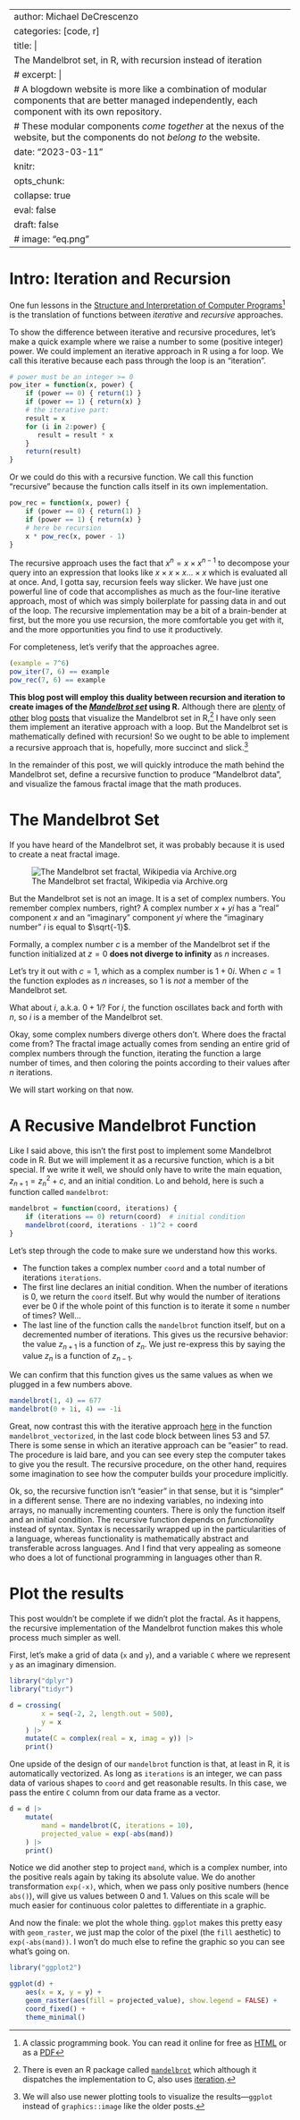 
---
author: Michael DeCrescenzo
categories: [code, r]
title: |
    The Mandelbrot set, in R, with recursion instead of iteration
# excerpt: |
#     A blogdown website is more like a combination of modular components that are better managed independently, each component with its own repository.
#     These modular components _come together_ at the nexus of the website, but the components do not _belong to_ the website.
date: "2023-03-11"
knitr:
    opts_chunk:
        collapse: true
        eval: false
draft: false
# image: "eq.png"
---

# Intro: Iteration and Recursion

One fun lessons in the [Structure and Interpretation of Computer Programs](https://mitp-content-server.mit.edu/books/content/sectbyfn/books_pres_0/6515/sicp.zip/index.html)[^sicp] is the translation of functions between _iterative_ and _recursive_ approaches.

[^sicp]: A classic programming book. 
You can read it online for free as [HTML](https://mitp-content-server.mit.edu/books/content/sectbyfn/books_pres_0/6515/sicp.zip/full-text/book/book.html) or as a [PDF](https://web.mit.edu/6.001/6.037/sicp.pdf)

To show the difference between iterative and recursive procedures, let's make a quick example where we raise a number to some (positive integer) power.
We could implement an iterative approach in R using a for loop.
We call this iterative because each pass through the loop is an "iteration".

```r
# power must be an integer >= 0
pow_iter = function(x, power) { 
    if (power == 0) { return(1) }
    if (power == 1) { return(x) }
    # the iterative part:
    result = x
    for (i in 2:power) {
       result = result * x 
    } 
    return(result)
}
```

Or we could do this with a recursive function.
We call this function "recursive" because the function calls itself in its own implementation.

```r
pow_rec = function(x, power) {
    if (power == 0) { return(1) }
    if (power == 1) { return(x) }
    # here be recursion
    x * pow_rec(x, power - 1)
}
```

The recursive approach uses the fact that $x^n = x \times x^{n - 1}$ to decompose your query into an expression that looks like $x \times x \times x \ldots \times x$ which is evaluated all at once.
And, I gotta say, recursion feels way slicker.
We have just one powerful line of code that accomplishes as much as the four-line iterative approach, most of which was simply boilerplate for passing data in and out of the loop.
The recursive implementation may be a bit of a brain-bender at first, but the more you use recursion, the more comfortable you get with it, and the more opportunities you find to use it productively.

For completeness, let's verify that the approaches agree.

```r
(example = 7^6)
pow_iter(7, 6) == example
pow_rec(7, 6) == example
```


**This blog post will employ this duality between recursion and iteration to create images of the [_Mandelbrot set_](https://en.wikipedia.org/wiki/Mandelbrot_set) using R.**
Although there are 
[plenty](https://www.r-bloggers.com/2014/12/the-mandelbrot-set-in-r/)
of [other](https://www.dandelbrot.com/post/the-mandelbrot-set-in-r/)
blog [posts](https://cerebralmastication.com/2009/02/mandelbrot-set-in-r/)
that visualize the Mandelbrot set in R,[^pkg]
I have only seen them implement an iterative approach with a loop.
But the Mandelbrot set is mathematically defined with recursion!
So we ought to be able to implement a recursive approach that is, hopefully, more succinct and slick.[^graphics]

[^pkg]: There is even an R package called [`mandelbrot`](https://cran.r-project.org/web/packages/mandelbrot/index.html) which although it dispatches the implementation to C, also uses [iteration](https://github.com/blmoore/mandelbrot/blob/fdb7b75294317f2111b45b9bea05c04251750c64/src/mandelbrot.c#L40-L51).

[^graphics]: We will also use newer plotting tools to visualize the results---`ggplot` instead of `graphics::image` like the older posts.

In the remainder of this post, we will quickly introduce the math behind the Mandelbrot set,
define a recursive function to produce "Mandelbrot data",
and visualize the famous fractal image that the math produces.


# The Mandelbrot Set

If you have heard of the Mandelbrot set, it was probably because it is used to create a neat fractal image.

![The Mandelbrot set fractal, Wikipedia via Archive.org](https://web.archive.org/web/20230302155231im_/https://upload.wikimedia.org/wikipedia/commons/thumb/2/21/Mandel_zoom_00_mandelbrot_set.jpg/644px-Mandel_zoom_00_mandelbrot_set.jpg){fig-aligh="center"}

But the Mandelbrot set is not an image. 
It is a set of complex numbers.
You remember complex numbers, right?
A complex number $x + yi$ has a "real" component $x$ and an "imaginary" component $yi$ where the "imaginary number" $i$ is equal to $\sqrt{-1}$.

Formally, a complex number $c$ is a member of the Mandelbrot set if the function
\begin{align}
    z_{n + 1} &= z_{n}^{2} + c
\end{align}
initialized at $z = 0$ **does not diverge to infinity** as $n$ increases.

Let's try it out with $c = 1$, which as a complex number is $1 + 0i$.
\begin{align}
    z_{n + 1} &= z_{n}^{2} + c \\
    1 &= 0^2 + 1 \\
    2 &= 1^2 + 1 \\
    5 &= 2^2 + 1 \\
    26 &= 5^2 + 1 \\
    677 &= 26^2 + 1
\end{align}
When $c = 1$ the function explodes as $n$ increases, so 1 is _not_ a member of the Mandelbrot set.

What about $i$, a.k.a. $0 + 1i$?
\begin{align}
    z_{n + 1} &= z_{n}^{2} + c \\
    i &= 0^2 + i \\
    -1 + i &= i^2 + i \\
    -1i &= (-1 + i)^2 + i \\
    -1 + 1i &= (-1i)^2 + i \\
    -1i &= (-1 + 1i)^2 + 1
\end{align}
For $i$, the function oscillates back and forth with $n$, so $i$ is a member of the Mandelbrot set.

Okay, some complex numbers diverge others don't.
Where does the fractal come from?
The fractal image actually comes from sending an entire grid of complex numbers through the function, iterating the function a large number of times, and then coloring the points according to their values after $n$ iterations.

We will start working on that now.


# A Recusive Mandelbrot Function

Like I said above, this isn't the first post to implement some Mandelbrot code in R.
But we will implement it as a recursive function, which is a bit special.
If we write it well, we should only have to write the main equation, $z_{n + 1} = z_{n}^{2} + c$, and an initial condition.
Lo and behold, here is such a function called `mandelbrot`:

```r
mandelbrot = function(coord, iterations) {
    if (iterations == 0) return(coord)  # initial condition
    mandelbrot(coord, iterations - 1)^2 + coord
}
```

Let's step through the code to make sure we understand how this works.

- The function takes a complex number `coord` and a total number of iterations `iterations`.
- The first line declares an initial condition.
  When the number of iterations is 0, we return the `coord` itself.
  But why would the number of iterations ever be 0 if the whole point of this function is to iterate it some `n` number of times? Well...
- The last line of the function calls the `mandelbrot` function itself, but on a decremented number of iterations.
  This gives us the recursive behavior: the value $z_{n+1}$ is a function of $z_{n}$. 
  We just re-express this by saying the value $z_{n}$ is a function of $z_{n-1}$.

We can confirm that this function gives us the same values as when we plugged in a few numbers above.

```r
mandelbrot(1, 4) == 677
mandelbrot(0 + 1i, 4) == -1i
```

Great, now contrast this with the iterative approach [here](https://www.r-bloggers.com/2014/12/the-mandelbrot-set-in-r/)
in the function `mandelbrot_vectorized`, in the last code block between lines 53 and 57.
There is some sense in which an iterative approach can be "easier" to read.
The procedure is laid bare, and you can see every step the computer takes to give you the result.
The recursive procedure, on the other hand, requires some imagination to see how the computer builds your procedure implicitly.

Ok, so, the recursive function isn't "easier" in that sense, but it is "simpler" in a different sense.
There are no indexing variables, no indexing into arrays, no manually incrementing counters.
There is only the function itself and an initial condition.
The recursive function depends on _functionality_ instead of syntax.
Syntax is necessarily wrapped up in the particularities of a language, whereas functionality is mathematically abstract and transferable across languages.
And I find that very appealing as someone who does a lot of functional programming in languages other than R.


# Plot the results

This post wouldn't be complete if we didn't plot the fractal.
As it happens, the recursive implementation of the Mandelbrot function makes this whole process much simpler as well.

First, let's make a grid of data (`x` and `y`), and a variable `C` where we represent `y` as an imaginary dimension.

```r
library("dplyr")
library("tidyr")

d = crossing(
        x = seq(-2, 2, length.out = 500),
        y = x
    ) |>
    mutate(C = complex(real = x, imag = y)) |>
    print()
```

One upside of the design of our `mandelbrot` function is that, at least in R, it is automatically vectorized.
As long as `iterations` is an integer, we can pass data of various shapes to `coord` and get reasonable results.
In this case, we pass the entire `C` column from our data frame as a vector.

```r
d = d |>
    mutate(
        mand = mandelbrot(C, iterations = 10),
        projected_value = exp(-abs(mand))
    ) |>
    print()
```

Notice we did another step to project `mand`, which is a complex number, into the positive reals again by taking its absolute value.
We do another transformation `exp(-x)`, which, when we pass only positive numbers (hence `abs()`), will give us values between 0 and 1.
Values on this scale will be much easier for continuous color palettes to differentiate in a graphic.

And now the finale: we plot the whole thing.
`ggplot` makes this pretty easy with `geom_raster`, we just map the color of the pixel (the `fill` aesthetic) to `exp(-abs(mand))`. 
I won't do much else to refine the graphic so you can see what's going on.

```r
library("ggplot2")

ggplot(d) +
    aes(x = x, y = y) +
    geom_raster(aes(fill = projected_value), show.legend = FALSE) +
    coord_fixed() +
    theme_minimal()
```


